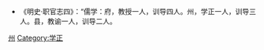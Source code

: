 *《明史·职官志四》：“儒学：府，教授一人，训导四人。州，学正一人，训导三人。县，教谕一人，训导二人。

[[Category:明朝地方学官|州]]
[[Category:学正|Category:学正]]